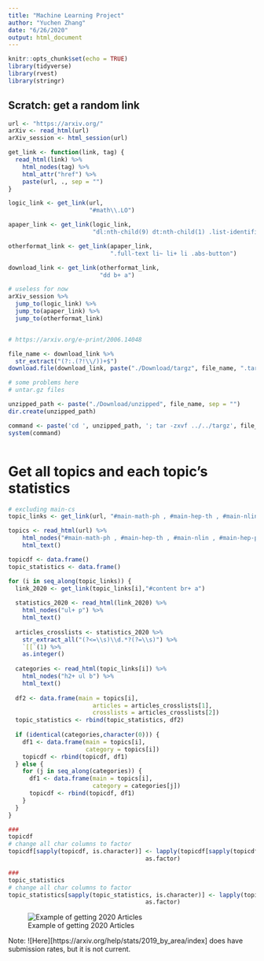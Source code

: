 ```yaml
---
title: "Machine Learning Project"
author: "Yuchen Zhang"
date: "6/26/2020"
output: html_document
---
```


```r
knitr::opts_chunk$set(echo = TRUE)
library(tidyverse)
library(rvest)
library(stringr)
```

## Scratch: get a random link
```r
url <- "https://arxiv.org/"
arXiv <- read_html(url)
arXiv_session <- html_session(url)

get_link <- function(link, tag) {
  read_html(link) %>% 
    html_nodes(tag) %>%
    html_attr("href") %>% 
    paste(url, ., sep = "")
}

logic_link <- get_link(url, 
                       "#math\\.LO")

apaper_link <- get_link(logic_link, 
                        "dl:nth-child(9) dt:nth-child(1) .list-identifier a:nth-child(1)")

otherformat_link <- get_link(apaper_link, 
                             ".full-text li~ li+ li .abs-button")

download_link <- get_link(otherformat_link, 
                          "dd b+ a")

# useless for now
arXiv_session %>% 
  jump_to(logic_link) %>% 
  jump_to(apaper_link) %>% 
  jump_to(otherformat_link)


# https://arxiv.org/e-print/2006.14048

file_name <- download_link %>% 
  str_extract("(?:.(?!\\/))+$")
download.file(download_link, paste("./Download/targz", file_name, ".tar.gz", sep = ""))

# some problems here
# untar.gz files

unzipped_path <- paste("./Download/unzipped", file_name, sep = "")
dir.create(unzipped_path)

command <- paste('cd ', unzipped_path, '; tar -zxvf ../../targz', file_name, '.tar.gz', sep = "")
system(command)



```

# Get all topics and each topic's statistics
```r
# excluding main-cs 
topic_links <- get_link(url, "#main-math-ph , #main-hep-th , #main-nlin , #main-hep-ph , #main-nucl-ex , #main-hep-lat , #main-nucl-th , #main-hep-ex , #main-physics , #main-gr-qc , #main-quant-ph , #main-math , #main-q-bio , #main-q-fin , #main-stat , #main-eess , #main-econ , #main-cond-mat , #main-astro-ph")

topics <- read_html(url) %>% 
    html_nodes("#main-math-ph , #main-hep-th , #main-nlin , #main-hep-ph , #main-nucl-ex , #main-hep-lat , #main-nucl-th , #main-hep-ex , #main-physics , #main-gr-qc , #main-quant-ph , #main-math , #main-q-bio , #main-q-fin , #main-stat , #main-eess , #main-econ , #main-cond-mat , #main-astro-ph") %>% 
    html_text()

topicdf <- data.frame()
topic_statistics <- data.frame()

for (i in seq_along(topic_links)) {
  link_2020 <- get_link(topic_links[i],"#content br+ a") 
  
  statistics_2020 <- read_html(link_2020) %>% 
    html_nodes("ul+ p") %>% 
    html_text()
  
  articles_crosslists <- statistics_2020 %>% 
    str_extract_all("(?<=\\s)\\d.*?(?=\\s)") %>% 
    `[[`(1) %>% 
    as.integer()
  
  categories <- read_html(topic_links[i]) %>% 
    html_nodes("h2+ ul b") %>% 
    html_text()
  
  df2 <- data.frame(main = topics[i],
                        articles = articles_crosslists[1], 
                        crosslists = articles_crosslists[2])
  topic_statistics <- rbind(topic_statistics, df2)
  
  if (identical(categories,character(0))) {
    df1 <- data.frame(main = topics[i], 
                      category = topics[i])
    topicdf <- rbind(topicdf, df1)
  } else {
    for (j in seq_along(categories)) {
      df1 <- data.frame(main = topics[i], 
                        category = categories[j])
      topicdf <- rbind(topicdf, df1)
    }
  }
}

###
topicdf
# change all char columns to factor
topicdf[sapply(topicdf, is.character)] <- lapply(topicdf[sapply(topicdf, is.character)], 
                                       as.factor)

###
topic_statistics
# change all char columns to factor
topic_statistics[sapply(topic_statistics, is.character)] <- lapply(topic_statistics[sapply(topic_statistics, is.character)], 
                                       as.factor)

```

![Example of getting 2020 Articles](./miscellaneous/statistics_example.png)

Note: ![Here][https://arxiv.org/help/stats/2019_by_area/index] does have submission rates, but it is not current.